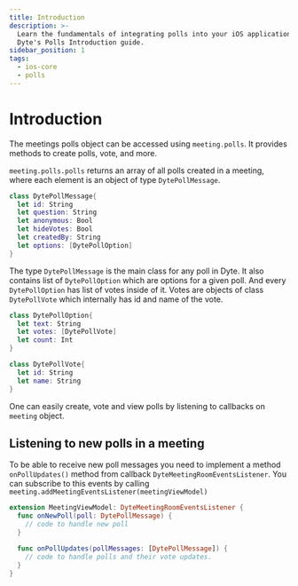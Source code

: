 ```yaml
---
title: Introduction
description: >-
  Learn the fundamentals of integrating polls into your iOS application with
  Dyte's Polls Introduction guide.
sidebar_position: 1
tags:
  - ios-core
  - polls
---
```


# Introduction

The meetings polls object can be accessed using `meeting.polls`. It provides
methods to create polls, vote, and more.

`meeting.polls.polls` returns an array of all polls created in a meeting, where
each element is an object of type `DytePollMessage`.

```swift
class DytePollMessage{
  let id: String
  let question: String
  let anonymous: Bool
  let hideVotes: Bool
  let createdBy: String
  let options: [DytePollOption]
}
```

The type `DytePollMessage` is the main class for any poll in Dyte. It also
contains list of `DytePollOption` which are options for a given poll. And every
`DytePollOption` has list of votes inside of it. Votes are objects of class
`DytePollVote` which internally has id and name of the vote.

```swift
class DytePollOption{
  let text: String
  let votes: [DytePollVote]
  let count: Int
}

class DytePollVote{
  let id: String
  let name: String
}
```

One can easily create, vote and view polls by listening to callbacks on
`meeting` object.

## Listening to new polls in a meeting

To be able to receive new poll messages you need to implement a method
`onPollUpdates()` method from callback `DyteMeetingRoomEventsListener`. You can
subscribe to this events by calling
`meeting.addMeetingEventsListener(meetingViewModel)`

```swift
extension MeetingViewModel: DyteMeetingRoomEventsListener {
  func onNewPoll(poll: DytePollMessage) {
    // code to handle new poll
  }

  func onPollUpdates(pollMessages: [DytePollMessage]) {
    // code to handle polls and their vote updates.
  }
}
```

